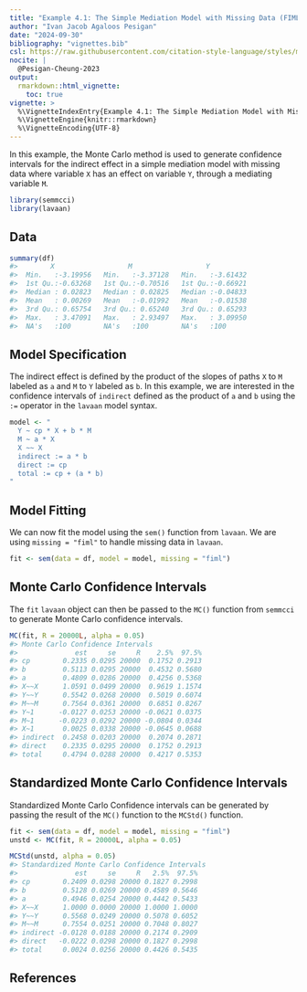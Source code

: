 ```yaml
---
title: "Example 4.1: The Simple Mediation Model with Missing Data (FIML)"
author: "Ivan Jacob Agaloos Pesigan"
date: "2024-09-30"
bibliography: "vignettes.bib"
csl: https://raw.githubusercontent.com/citation-style-language/styles/master/apa.csl
nocite: |
  @Pesigan-Cheung-2023
output:
  rmarkdown::html_vignette:
    toc: true
vignette: >
  %\VignetteIndexEntry{Example 4.1: The Simple Mediation Model with Missing Data (FIML)}
  %\VignetteEngine{knitr::rmarkdown}
  %\VignetteEncoding{UTF-8}
---
```


<!-- vignettes/example-4-1-simple-miss-fiml.Rmd is generated from .setup/vignettes/example-4-1-simple-miss-fiml.Rmd.orig. Please edit that file -->





In this example,
the Monte Carlo method is used to generate confidence intervals
for the indirect effect in a simple mediation model with missing data
where
variable `X` has an effect on variable `Y`,
through a mediating variable `M`.


``` r
library(semmcci)
library(lavaan)
```

## Data




``` r
summary(df)
#>        X                  M                  Y           
#>  Min.   :-3.19956   Min.   :-3.37128   Min.   :-3.61432  
#>  1st Qu.:-0.63268   1st Qu.:-0.70516   1st Qu.:-0.66921  
#>  Median : 0.02823   Median : 0.02825   Median :-0.04833  
#>  Mean   : 0.00269   Mean   :-0.01992   Mean   :-0.01538  
#>  3rd Qu.: 0.65754   3rd Qu.: 0.65240   3rd Qu.: 0.65293  
#>  Max.   : 3.47091   Max.   : 2.93497   Max.   : 3.09950  
#>  NA's   :100        NA's   :100        NA's   :100
```

## Model Specification

The indirect effect is defined by the product of the slopes
of paths `X` to `M` labeled as `a` and `M` to `Y` labeled as `b`.
In this example, we are interested in the confidence intervals of `indirect`
defined as the product of `a` and `b` using the `:=` operator
in the `lavaan` model syntax.


``` r
model <- "
  Y ~ cp * X + b * M
  M ~ a * X
  X ~~ X
  indirect := a * b
  direct := cp
  total := cp + (a * b)
"
```

## Model Fitting

We can now fit the model using the `sem()` function from `lavaan`.
We are using `missing = "fiml"` to handle missing data in `lavaan`.


``` r
fit <- sem(data = df, model = model, missing = "fiml")
```

## Monte Carlo Confidence Intervals

The `fit` `lavaan` object can then be passed to the `MC()` function from `semmcci`
to generate Monte Carlo confidence intervals.


``` r
MC(fit, R = 20000L, alpha = 0.05)
#> Monte Carlo Confidence Intervals
#>              est     se     R    2.5%  97.5%
#> cp        0.2335 0.0295 20000  0.1752 0.2913
#> b         0.5113 0.0295 20000  0.4532 0.5680
#> a         0.4809 0.0286 20000  0.4256 0.5368
#> X~~X      1.0591 0.0499 20000  0.9619 1.1574
#> Y~~Y      0.5542 0.0268 20000  0.5019 0.6074
#> M~~M      0.7564 0.0361 20000  0.6851 0.8267
#> Y~1      -0.0127 0.0253 20000 -0.0621 0.0375
#> M~1      -0.0223 0.0292 20000 -0.0804 0.0344
#> X~1       0.0025 0.0338 20000 -0.0645 0.0688
#> indirect  0.2458 0.0203 20000  0.2074 0.2871
#> direct    0.2335 0.0295 20000  0.1752 0.2913
#> total     0.4794 0.0288 20000  0.4217 0.5353
```

## Standardized Monte Carlo Confidence Intervals

Standardized Monte Carlo Confidence intervals can be generated by passing the result of the `MC()` function to the `MCStd()` function.


``` r
fit <- sem(data = df, model = model, missing = "fiml")
unstd <- MC(fit, R = 20000L, alpha = 0.05)
```


``` r
MCStd(unstd, alpha = 0.05)
#> Standardized Monte Carlo Confidence Intervals
#>              est     se     R   2.5%  97.5%
#> cp        0.2409 0.0298 20000 0.1827 0.2998
#> b         0.5128 0.0269 20000 0.4589 0.5646
#> a         0.4946 0.0254 20000 0.4442 0.5433
#> X~~X      1.0000 0.0000 20000 1.0000 1.0000
#> Y~~Y      0.5568 0.0249 20000 0.5078 0.6052
#> M~~M      0.7554 0.0251 20000 0.7048 0.8027
#> indirect -0.0128 0.0188 20000 0.2174 0.2909
#> direct   -0.0222 0.0298 20000 0.1827 0.2998
#> total     0.0024 0.0256 20000 0.4426 0.5435
```

## References
